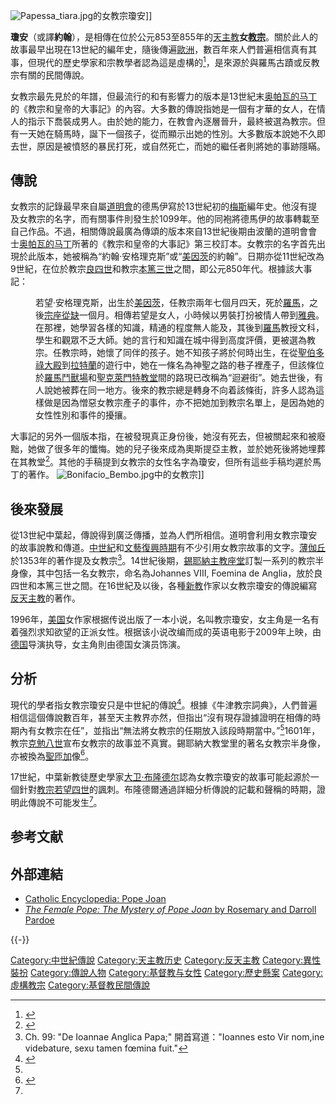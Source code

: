 {{NoteTA
|G1=德国地名
|G2=意大利地名
|1=zh-hant:克萊孟; zh-hans:克莱孟; zh-hk:克勉;
}}

[[File:Papessa_tiara.jpg|thumb]]的女教宗瓊安]]

'''瓊安'''（或譯'''約翰'''），是相傳在位於公元853至855年的[[天主教|天主教]]'''女[[教宗|教宗]]'''。關於此人的故事最早出現在13世紀的編年史，隨後傳遍[[歐洲|歐洲]]，數百年來人們普遍相信真有其事，但現代的歷史學家和宗教學者認為這是虛構的<ref name="ODP">{{cite book|last=Kelly|first=J.N.D.|title=Oxford Dictionary of Popes|year=2005|origyear=1988|publisher=[[牛津大學出版社|OUP]]|isbn=0-19-861433-0|pages=331–32}}</ref>，是來源於與羅馬古蹟或反教宗有關的民間傳說。

女教宗最先見於{{link-en|讓·德馬伊|Jean Pierier de Mailly}}的年譜，但最流行的和有影響力的版本是13世紀末[[奥帕瓦的马丁|奥帕瓦的马丁]]的《教宗和皇帝的大事記》的內容。大多數的傳說指她是一個有才華的女人，在情人的指示下喬裝成男人。由於她的能力，在教會內逐層晉升，最終被選為教宗。但有一天她在騎馬時，誕下一個孩子，從而顯示出她的性別。大多數版本說她不久即去世，原因是被憤怒的暴民打死，或自然死亡，而她的繼任者則將她的事跡隱瞞。

==傳說==
女教宗的記錄最早來自屬[[道明會|道明會]]的德馬伊寫於13世紀初的[[梅斯|梅斯]]編年史。他沒有提及女教宗的名字，而有關事件則發生於1099年。他的同袍{{link-en|波旁的史蒂芬|Stephen of Bourbon}}將德馬伊的故事轉載至自己作品。不過，相關傳說最廣為傳頌的版本來自13世紀後期由波蘭的道明會會士[[奥帕瓦的马丁|奥帕瓦的马丁]]所著的《教宗和皇帝的大事記》第三校訂本。女教宗的名字首先出現於此版本，她被稱為“約翰·安格理克斯”或“[[美因茨|美因茨]]的約翰”。日期亦從11世紀改為9世紀，在位於教宗[[良四世|良四世]]和教宗[[本篤三世|本篤三世]]之間，即公元850年代。根據該大事記：
:若望·安格理克斯，出生於[[美因茨|美因茨]]，任教宗兩年七個月四天，死於[[羅馬|羅馬]]，之後[[教座出缺|宗座從缺]]一個月。相傳若望是女人，小時候以男裝打扮被情人帶到[[雅典|雅典]]。在那裡，她學習各樣的知識，精通的程度無人能及，其後到[[羅馬|羅馬]]教授文科，學生和觀眾不乏大師。她的言行和知識在城中得到高度評價，更被選為教宗。任教宗時，她懷了同伴的孩子。她不知孩子將於何時出生，在從[[聖伯多祿大殿|聖伯多祿大殿]]到[[拉特蘭|拉特蘭]]的遊行中，她在一條名為神聖之路的巷子裡產子，但該條位於[[羅馬鬥獸場|羅馬鬥獸場]]和[[拉特朗圣格肋孟圣殿|聖克萊門特教堂]]間的路現已改稱為“迴避街”。她去世後，有人說她被葬在同一地方。後來的教宗總是轉身不向着該條街，許多人認為這樣做是因為憎惡女教宗產子的事件，亦不把她加到教宗名單上，是因為她的女性性別和事件的擾攘。
大事記的另外一個版本指，在被發現真正身份後，她沒有死去，但被關起來和被廢黜，她做了很多年的懺悔。她的兒子後來成為奧斯提亞主教，並於她死後將她埋葬在其教堂<ref>{{cite web|title=歷史中的女教宗|url=http://archive.hsscol.org.hk/Archive/periodical/spirit/s062h.htm|accessdate=2012-02-18|author=張思敏|work=神思　第六十二期|publisher=思維出版社|archiveurl=https://web.archive.org/web/20070328213739/http://archive.hsscol.org.hk/Archive/periodical/spirit/s062h.htm|archivedate=2007-03-28|dead-url=no}}</ref>。其他的手稿提到女教宗的女性名字為瓊安，但所有這些手稿均遲於馬丁的著作。
[[File:Bonifacio_Bembo.jpg|thumb]]中的女教宗]]

==後來發展==
從13世紀中葉起，傳說得到廣泛傳播，並為人們所相信。道明會利用女教宗瓊安的故事說教和傳道。[[中世紀|中世紀]]和[[文藝復興時期|文藝復興時期]]有不少引用女教宗故事的文字。[[薄伽丘|薄伽丘]]於1353年的著作提及女教宗<ref>Ch. 99: "De Ioannae Anglica Papa;" 開首寫道："Ioannes esto Vir nom,ine videbature, sexu tamen fœmina fuit."</ref>。14世紀後期，[[錫耶納主教座堂|錫耶納主教座堂]]訂製一系列的教宗半身像，其中包括一名女教宗，命名為Johannes VIII, Foemina de Anglia，放於良四世和本篤三世之間。在16世紀及以後，各種[[新教|新教]]作家以女教宗瓊安的傳說編寫[[反天主教|反天主教]]的著作。

1996年，[[美国|美国]]女作家{{link-en|唐娜·伍佛·柯羅思|Donna Woolfolk Cross}}根据传说出版了一本小说，名叫教宗瓊安，女主角是一名有着强烈求知欲望的正派女性。根据该小说改编而成的英语电影于2009年上映，由[[德国|德国]]导演{{link-de|松克·沃特曼|Sönke Wortmann}}执导，女主角則由德国女演员{{link-en|喬漢娜·沃卡萊克|Johanna Wokalek}}饰演。

==分析==
現代的學者指女教宗瓊安只是中世紀的傳說<ref>{{cite web|title=The lady was a pope: A bestseller revives the outlandish tale of Joan|url=http://www.usnews.com/usnews/doubleissue/mysteries/pope.htm|accessdate=2010-03-22|date=2000-07-24|last=Lord|first=Lewis|work=U.S. News Online|publisher=U.S. News & World Report|archiveurl=https://www.webcitation.org/5oQsXy9eD?url=http://www.usnews.com/usnews/doubleissue/mysteries/pope.htm|archivedate=2010-03-23|dead-url=yes}}</ref>。根據《牛津教宗詞典》，人們普遍相信這個傳說數百年，甚至天主教界亦然，但指出“沒有現存證據證明在相傳的時期內有女教宗在任”，並指出“無法將女教宗的任期放入該段時期當中。”<ref name="ODP" />1601年，教宗[[克勉八世|克勉八世]]宣布女教宗的故事並不真實。錫耶納大教堂里的著名女教宗半身像，亦被換為[[聖匝加|聖匝加]]像<ref name="ShePope">{{cite book|last=Stanford|first=Peter|title=The She-Pope: a quest for the truth behind the mystery of Pope Joan|url=https://archive.org/details/shepopequestfort0000stan|year=1999|publisher=Arrow|isbn=978-0749320676}}</ref>。

17世紀，中葉新教徒歷史學家[[大卫·布隆德尔|大卫·布隆德尔]]認為女教宗瓊安的故事可能起源於一個針對[[教宗若望四世|教宗若望四世]]的諷刺。布隆德爾通過詳細分析傳說的記載和聲稱的時期，證明此傳說不可能发生<ref name="ODP" />。

==参考文献==
{{Reflist|30em}}

==外部連結==
{{Commons category|Ioanna (papa)}}
*[http://www.newadvent.org/cathen/08407a.htm Catholic Encyclopedia: Pope Joan]{{Wayback|url=http://www.newadvent.org/cathen/08407a.htm |date=20150219203832 }}
*[http://www.users.globalnet.co.uk/~pardos/PopeJoanHome.html ''The Female Pope: The Mystery of Pope Joan'' by Rosemary and Darroll Pardoe]{{Wayback|url=http://www.users.globalnet.co.uk/~pardos/PopeJoanHome.html |date=20121010232222 }}

{{-}}
{{教宗相关}}

{{Authority control}}
[[Category:中世紀傳說|Category:中世紀傳說]]
[[Category:天主教历史|Category:天主教历史]]
[[Category:反天主教|Category:反天主教]]
[[Category:異性裝扮|Category:異性裝扮]]
[[Category:傳說人物|Category:傳說人物]]
[[Category:基督教与女性|Category:基督教与女性]]
[[Category:歷史懸案|Category:歷史懸案]]
[[Category:虛構教宗|Category:虛構教宗]]
[[Category:基督教民間傳說|Category:基督教民間傳說]]